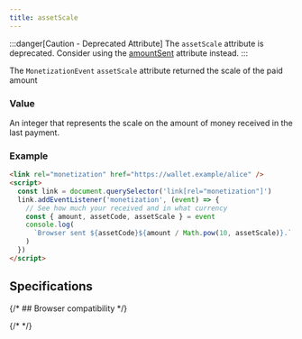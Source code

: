 ```yaml
---
title: assetScale
---
```



:::danger[Caution - Deprecated Attribute]
The `assetScale` attribute is deprecated. Consider using the [amountSent](../amountsent/) attribute instead.
:::

The `MonetizationEvent` `assetScale` attribute returned the scale of the paid amount

### Value

An integer that represents the scale on the amount of money received in the last payment.

### Example

```html
<link rel="monetization" href="https://wallet.example/alice" />
<script>
  const link = document.querySelector('link[rel="monetization"]')
  link.addEventListener('monetization', (event) => {
    // See how much your received and in what currency
    const { amount, assetCode, assetScale } = event
    console.log(
      `Browser sent ${assetCode}${amount / Math.pow(10, assetScale)}.`
    )
  })
</script>
```

## Specifications

<Specification anchor='assetscale-attribute-deprecated' />

{/* ## Browser compatibility */}

{/* <BrowserCompat json={data} /> */}
